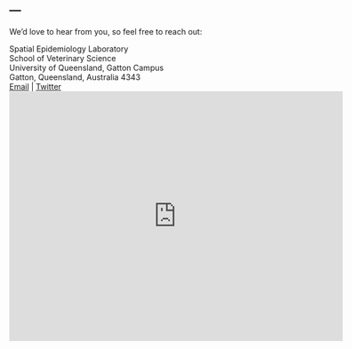 ---
---

<link rel="stylesheet" href="styles.css" type="text/css">

We'd love to hear from you, so feel free to reach out:

Spatial Epidemiology Laboratory<br>
School of Veterinary Science<br>
University of Queensland, Gatton Campus<br>
Gatton, Queensland, Australia 4343<br>
[Email](r.magalhaes@uq.edu.au) | [Twitter](https://twitter.com/spatial_epi_lab)
<br>
<iframe src="https://www.google.com/maps/embed?pb=!1m14!1m8!1m3!1d14148.911278709531!2d152.3372253!3d-27.5554392!3m2!1i1024!2i768!4f13.1!3m3!1m2!1s0x0%3A0x4d3ac79a3f6ba16!2sThe+University+of+Queensland+-+Gatton+Campus!5e0!3m2!1sen!2sau!4v1555217843606!5m2!1sen!2sau" width="600" height="450" frameborder="0" style="border:0"></iframe>
